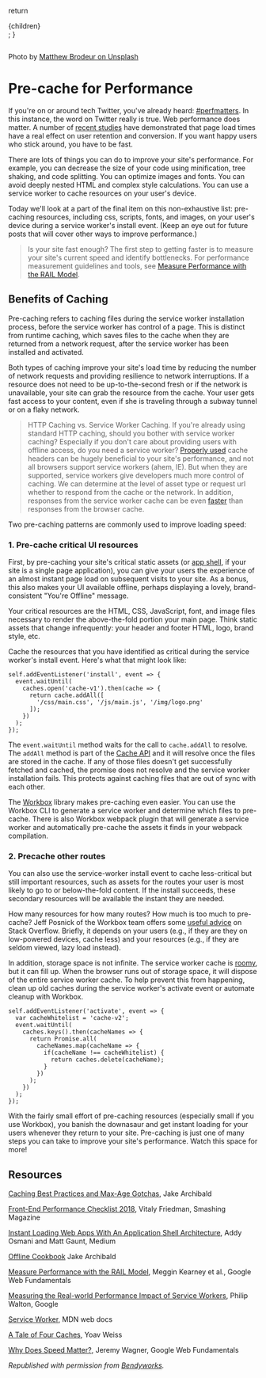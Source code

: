 
  return <section className="mx-8">{children}</section>;
}

<Image
  src="/precache-for-performance.jpg"
  alt=""
  width={768}
  height={513}
  priority
/>

Photo by [Matthew Brodeur on Unsplash](https://unsplash.com/@mrbrodeur)

# Pre-cache for Performance

If you're on or around tech Twitter, you've already heard: [#perfmatters](https://x.com/hashtag/perfmatters?src=hash). In this instance, the word on Twitter really is true. Web performance does matter. A number of [recent studies](https://web.dev/learn/performance/why-speed-matters) have demonstrated that page load times have a real effect on user retention and conversion. If you want happy users who stick around, you have to be fast.

There are lots of things you can do to improve your site's performance. For example, you can decrease the size of your code using minification, tree shaking, and code splitting. You can optimize images and fonts. You can avoid deeply nested HTML and complex style calculations. You can use a service worker to cache resources on your user's device.

Today we'll look at a part of the final item on this non-exhaustive list: pre-caching resources, including css, scripts, fonts, and images, on your user's device during a service worker's install event. (Keep an eye out for future posts that will cover other ways to improve performance.)

> Is your site fast enough? The first step to getting faster is to measure your site's current speed and identify bottlenecks. For performance measurement guidelines and tools, see [Measure Performance with the RAIL Model](https://web.dev/articles/rail).

## Benefits of Caching

Pre-caching refers to caching files during the service worker installation process, before the service worker has control of a page. This is distinct from runtime caching, which saves files to the cache when they are returned from a network request, after the service worker has been installed and activated.

Both types of caching improve your site's load time by reducing the number of network requests and providing resilience to network interruptions. If a resource does not need to be up-to-the-second fresh or if the network is unavailable, your site can grab the resource from the cache. Your user gets fast access to your content, even if she is traveling through a subway tunnel or on a flaky network.

> HTTP Caching vs. Service Worker Caching. If you're already using standard HTTP caching, should you bother with service worker caching? Especially if you don't care about providing users with offline access, do you need a service worker? [Properly used](https://jakearchibald.com/2016/caching-best-practices/) cache headers can be hugely beneficial to your site's performance, and not all browsers support service workers (ahem, IE). But when they are supported, service workers give developers much more control of caching. We can determine at the level of asset type or request url whether to respond from the cache or the network. In addition, responses from the service worker cache can be even [faster](https://web.dev/case-studies/service-worker-perf) than responses from the browser cache.

Two pre-caching patterns are commonly used to improve loading speed:

### 1. Pre-cache critical UI resources

First, by pre-caching your site's critical static assets (or [app shell](https://web.dev/learn/pwa/architecture/), if your site is a single page application), you can give your users the experience of an almost instant page load on subsequent visits to your site. As a bonus, this also makes your UI available offline, perhaps displaying a lovely, brand-consistent "You're Offline" message.

Your critical resources are the HTML, CSS, JavaScript, font, and image files necessary to render the above-the-fold portion your main page. Think static assets that change infrequently: your header and footer HTML, logo, brand style, etc.

Cache the resources that you have identified as critical during the service worker's install event. Here's what that might look like:

```
self.addEventListener('install', event => {
  event.waitUntil(
    caches.open('cache-v1').then(cache => {
      return cache.addAll([
        '/css/main.css', '/js/main.js', '/img/logo.png'
      ]);
    })
  );
});

```

The `event.waitUntil` method waits for the call to `cache.addAll` to resolve. The `addAll` method is part of the [Cache API](https://developer.mozilla.org/en-US/docs/Web/API/Cache) and it will resolve once the files are stored in the cache. If any of those files doesn't get successfully fetched and cached, the promise does not resolve and the service worker installation fails. This protects against caching files that are out of sync with each other.

The [Workbox](https://developer.chrome.com/docs/workbox/) library makes pre-caching even easier. You can use the Workbox CLI to generate a service worker and determine which files to pre-cache. There is also Workbox webpack plugin that will generate a service worker and automatically pre-cache the assets it finds in your webpack compilation.

### 2. Precache other routes

You can also use the service-worker install event to cache less-critical but still important resources, such as assets for the routes your user is most likely to go to or below-the-fold content. If the install succeeds, these secondary resources will be available the instant they are needed.

How many resources for how many routes? How much is too much to pre-cache? Jeff Posnick of the Workbox team offers some [useful advice](https://stackoverflow.com/questions/51595558/recommended-precache-payload-size) on Stack Overflow. Briefly, it depends on your users (e.g., if they are they on low-powered devices, cache less) and your resources (e.g., if they are seldom viewed, lazy load instead).

In addition, storage space is not infinite. The service worker cache is [roomy](https://web.dev/articles/storage-for-the-web#how_much_can_i_store), but it can fill up. When the browser runs out of storage space, it will dispose of the entire service worker cache. To help prevent this from happening, clean up old caches during the service worker's activate event or automate cleanup with Workbox.

```
self.addEventListener('activate', event => {
  var cacheWhitelist = 'cache-v2';
  event.waitUntil(
    caches.keys().then(cacheNames => {
      return Promise.all(
        cacheNames.map(cacheName => {
          if(cacheName !== cacheWhitelist) {
            return caches.delete(cacheName);
          }
        })
      );
    })
  );
});

```

With the fairly small effort of pre-caching resources (especially small if you use Workbox), you banish the downasaur and get instant loading for your users whenever they return to your site. Pre-caching is just one of many steps you can take to improve your site's performance. Watch this space for more!

## Resources

[Caching Best Practices and Max-Age Gotchas](https://jakearchibald.com/2016/caching-best-practices/), Jake Archibald

[Front-End Performance Checklist 2018](https://www.smashingmagazine.com/2021/01/front-end-performance-2021-free-pdf-checklist/), Vitaly Friedman, Smashing Magazine

[Instant Loading Web Apps With An Application Shell Architecture](https://medium.com/google-developers/instant-loading-web-apps-with-an-application-shell-architecture-7c0c2f10c73), Addy Osmani and Matt Gaunt, Medium

[Offline Cookbook](https://jakearchibald.com/2014/offline-cookbook/) Jake Archibald

[Measure Performance with the RAIL Model](https://web.dev/articles/rail), Meggin Kearney et al., Google Web Fundamentals

[Measuring the Real-world Performance Impact of Service Workers](https://web.dev/case-studies/service-worker-perf), Philip Walton, Google

[Service Worker](https://developer.mozilla.org/en-US/docs/Web/API/ServiceWorker), MDN web docs

[A Tale of Four Caches](https://calendar.perfplanet.com/2016/a-tale-of-four-caches/), Yoav Weiss

[Why Does Speed Matter?](https://web.dev/learn/performance/why-speed-matters), Jeremy Wagner, Google Web Fundamentals

_Republished with permission from [Bendyworks](https://bendyworks.com/blog/precache-for-performance)._

```

```
